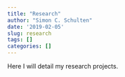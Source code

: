 ```yaml
---
title: "Research"
author: "Simon C. Schulten"
date: '2019-02-05'
slug: research
tags: []
categories: []
---
```


Here I will detail my research projects.